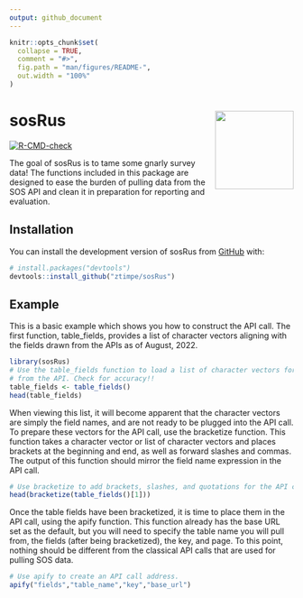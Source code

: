 ```yaml
---
output: github_document
---
```


<!-- README.md is generated from README.Rmd. Please edit that file -->

```r
knitr::opts_chunk$set(
  collapse = TRUE,
  comment = "#>",
  fig.path = "man/figures/README-",
  out.width = "100%"
)
```

# sosRus <a href="https://ztimpe.github.io/sosRus/"><img src="man/figures/logo.png" align="right" height="139" /></a>

<!-- badges: start -->
[![R-CMD-check](https://github.com/ztimpe/sosRus/actions/workflows/R-CMD-check.yaml/badge.svg)](https://github.com/ztimpe/sosRus/actions/workflows/R-CMD-check.yaml)
<!-- badges: end -->

The goal of sosRus is to tame some gnarly survey data! The functions included in this package are designed to ease the burden of pulling data from the SOS API and clean it in preparation for reporting and evaluation.

## Installation

You can install the development version of sosRus from [GitHub](https://github.com/) with:

``` r
# install.packages("devtools")
devtools::install_github("ztimpe/sosRus")
```

## Example

This is a basic example which shows you how to construct the API call. The first
function, table_fields, provides a list of character vectors aligning with the
fields drawn from the APIs as of August, 2022. 

```r
library(sosRus)
# Use the table_fields function to load a list of character vectors for pulling 
# from the API. Check for accuracy!!
table_fields <- table_fields()
head(table_fields)
```
When viewing this list, it will become apparent that the character vectors are 
simply the field names, and are not ready to be plugged into the API call. To 
prepare these vectors for the API call, use the bracketize function. This function
takes a character vector or list of character vectors and places brackets at the 
beginning and end, as well as forward slashes and commas. The output of this 
function should mirror the field name expression in the API call.
```r
# Use bracketize to add brackets, slashes, and quotations for the API call
head(bracketize(table_fields()[1]))
```
Once the table fields have been bracketized, it is time to place them in the API
call, using the apify function. This function already has the base URL set as the 
default, but you will need to specify the table name you will pull from, the 
fields (after being bracketized), the key, and page. To this point, nothing should
be different from the classical API calls that are used for pulling SOS data.
```r
# Use apify to create an API call address. 
apify("fields","table_name","key","base_url")
```
